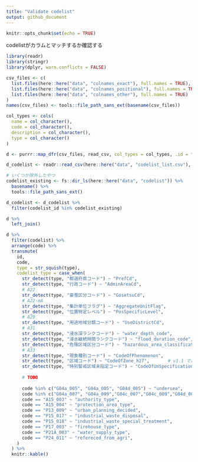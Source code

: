 ```yaml
---
title: "Validate codelist"
output: github_document
---
```


```r
knitr::opts_chunk$set(echo = TRUE)
```

codelistがカラムとマッチするか確認する

```r
library(readr)
library(stringr)
library(dplyr, warn.conflicts = FALSE)

csv_files <- c(
  list.files(here::here("data", "colnames_exact"), full.names = TRUE),
  list.files(here::here("data", "colnames_positional"), full.names = TRUE),
  list.files(here::here("data", "colnames_other"), full.names = TRUE)
)
names(csv_files) <- tools::file_path_sans_ext(basename(csv_files))

col_types <- cols(
  name = col_character(),
  code = col_character(),
  description = col_character(),
  type = col_character()
)

d <- purrr::map_dfr(csv_files, read_csv, col_types = col_types, .id = "id")
```

```r
d_codelist <- readr::read_csv(here::here("data", "codelist_list.csv"), col_types = "ccc")

# いくつか除外したやつ
codelist_existing <- fs::dir_ls(here::here("data", "codelist")) %>% 
  basename() %>% 
  tools::file_path_sans_ext()

d_codelist <- d_codelist %>% 
  filter(codelist_id %in% codelist_existing)
```

```r
d %>% 
  left_join()
```


```r
d %>%
  filter(codelist) %>%
  arrange(code) %>% 
  transmute(
    id, 
    code, 
    type = str_squish(type),
    codelist_type = case_when(
      str_detect(type, "都道府県コード") ~ "PrefCd",
      str_detect(type, "行政コード") ~ "AdminAreaCd",
      # A22
      str_detect(type, "豪雪区分コード") ~ "GosetsuCd",
      # A22-mA
      str_detect(type, "集計単位フラグ") ~ "AggregateUnitFlag",
      str_detect(type, "位置特定レベル") ~ "PosSpecificLevel",
      # A29
      str_detect(type, "用途地域分類コード") ~ "UseDistrictCd",
      # A31
      str_detect(type, "浸水深ランクコード") ~ "water_depth_code",
      str_detect(type, "浸水継続時間ランクコード") ~ "flood_duration_code",
      str_detect(type, "危険区域区分コード") ~ "hazardous_area_classification_code",
      # A33
      str_detect(type, "現象種別コード") ~ "CodeOfPhenomenon",
      str_detect(type, "区域コード") ~ "CodeOfZone_h27",       # v1.1 では CodeOfZone が使われている
      str_detect(type, "特別警戒区域未指定コード") ~ "CodeOfUnSpecification",
      
      # TODO
      
      code %in% c("G04a_005", "G04a_005", "G04d_005") ~ "undersea",
      code %in% c("G04a_007", "G04a_009","G04c_007","G04c_009","G04d_007","G04d_009") ~ "direction",
      code == "A15_003" ~ "authority_type",
      code == "A15_004" ~ "protection_area_type",
      code == "P13_009" ~ "urban_planning_decided",
      code == "P15_017" ~ "industrial_waste_disposal",
      code == "P15_018" ~ "industrial_waste_special_treatment",
      code == "P17_003" ~ "firehouse_type",
      code == "P21A_003" ~ "water_supply_type",
      code == "P24_011" ~ "refereced_from_agri",
    )
  ) %>%
  knitr::kable()
```